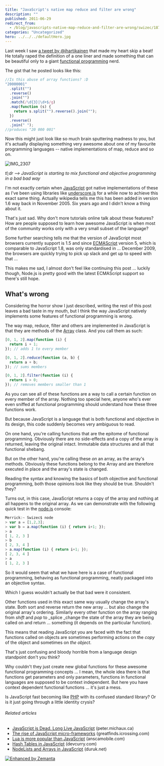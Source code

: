 ```yaml
---
title: "JavaScript's native map reduce and filter are wrong"
description: ""
published: 2011-06-29
redirect_from:
  - /blog/javascripts-native-map-reduce-and-filter-are-wrong/swizec/1873
categories: "Uncategorized"
hero: ../../../defaultHero.jpg
---
```


Last week I saw [a tweet by @jhartikainen](https://twitter.com/#!/jhartikainen/status/84490101673046016) that made my heart skip a beat! He totally raped the definition of a one liner and made something that can be beautiful only to a giant [functional programming](http://en.wikipedia.org/wiki/Functional_programming "Functional programming") nerd.

The gist that he posted looks like this:

```javascript
//Is this abuse of array functions? :D
"20000001"
  .split("")
  .reverse()
  .join("")
  .match(/\d{3}|\d+$/g)
  .map(function (s) {
    return s.split("").reverse().join("");
  })
  .reverse()
  .join(" ");
//produces "20 000 001"
```

Now this might just look like so much brain sputtering madness to you, but it's actually displaying something very awesome about one of my favourite programming languages -- native implementations of map, reduce and so on.

![IMG_2307](https://swizec.com/blog/wp-content/uploads/2011/06/5883352394_72b348a448_m.jpg "IMG_2307")

_tl;dr --> JavaScript is starting to mix functional and objective programming in a bad bad way_

I'm not exactly certain when [JavaScript](http://en.wikipedia.org/wiki/JavaScript "JavaScript") got native implementations of these as I've been using libraries like [underscore.js](http://documentcloud.github.com/underscore/ "Underscore.js") for a while now to achieve this exact same thing. Actually wikipedia tells me this has been added in version 1.6 way back in November 2005. Six years ago and I didn't know a thing about it.

<!--more-->

That's just sad. Why don't more tutorials online talk about these features? How are people supposed to learn how awesome JavaScript is when most of the community works only with a very small subset of the language?

Some further searching tells me that the version of JavaScript most browsers currently support is 1.5 and since [ECMAScript](http://www.ecma-international.org/publications/standards/Ecma-262.htm "ECMAScript") version 5, which is comparable to JavaScript 1.8, was only standardised in ... December 2009, the browsers are quickly trying to pick up slack and get up to speed with that ...

This makes me sad, I almost don't feel like continuing this post ... luckily though, Node.js is pretty good with the latest ECMAScript support so there's still hope.

## What's wrong

Considering the horror show I just described, writing the rest of this post leaves a bad taste in my mouth, but I think the way JavaScript natively implements some features of functional programming is wrong.

The way map, reduce, filter and others are implemented in JavaScript is that they are methods of the [Array](http://en.wikipedia.org/wiki/Associative_array "Associative array") class. And you call them as such:

```javascript
[0, 1, 2].map(function (i) {
  return i + 1;
}); // adds 1 to every member

[0, 1, 2].reduce(function (a, b) {
  return a + b;
}); // sums members

[0, 1, 2].filter(function (i) {
  return i > 0;
}); // removes members smaller than 1
```

As you can see all of these functions are a way to call a certain function on every member of the array. Nothing too special here, anyone who's ever even sniffed at functional programming should understand how these three functions work.

But because JavaScript is a language that is both functional and objective in its design, this code suddenly becomes very ambiguous to read.

On one hand, you're calling functions that are the epitome of functional programming. Obviously there are no side-effects and a copy of the array is returned, leaving the original intact. Immutable data structures and all that functional shebang.

But on the other hand, you're calling these _on_ an array, as the array's methods. Obviously these functions belong to the Array and are therefore executed in place and the array's state is changed.

Reading the syntax and knowing the basics of both objective and functional programming, both those opinions look like they should be true. Shouldn't they?

Turns out, in this case, JavaScript returns a copy of the array and nothing at all happens to the original array. As we can demonstrate with the following quick test in the [node.js](http://nodejs.org/ "Node.js") console:

```javascript
Merrick:~ Swizec$ node
> var a = [1,2,3];
> var b = a.map(function (i) { return i+1; });
> a
[ 1, 2, 3 ]
> b
[ 2, 3, 4 ]
> a.map(function (i) { return i+1; });
[ 2, 3, 4 ]
> a
[ 1, 2, 3 ]
```

So it would seem that what we have here is a case of functional programming, behaving as functional programming, neatly packaged into an objective syntax.

Which I guess wouldn't actually be that bad were it consistent.

Other functions used in this exact same way usually change the array's state. Both sort and reverse return the new array ... but also change the original array's ordering. Similarly every other function on the array ranging from _shift_ and _pop_ to \_splice \_change the state of the array they are being called on and return ... something (it depends on the particular function).

This means that reading JavaScript you are faced with the fact that functions called on objects are sometimes performing actions on the _copy_ of the object and sometimes on _the object_.

That's just confusing and bloody horrible from a language design standpoint don't you think?

Why couldn't they just create new global functions for these awesome functional programming concepts ... I mean, the whole idea there is that functions get parameters and only parameters, functions in functional languages are supposed to be context independent. But here you have context dependent functional functions ... it's just a mess.

Is JavaScript fast becoming like [PHP](http://www.php.net/ "PHP") with its confused standard library? Or is it just going through a little identity crysis?

###### Related articles

- [JavaScript is Dead. Long Live JavaScript](http://peter.michaux.ca/articles/javascript-is-dead-long-live-javascript) (peter.michaux.ca)
- [The rise of JavaScript micro-frameworks](http://greatfinds.icrossing.com/the-rise-of-javascript-micro-frameworks/) (greatfinds.icrossing.com)
- [Lua is more popular than JavaScript](http://blog.anscamobile.com/2011/06/lua-is-more-popular-than-javascript/) (anscamobile.com)
- [Hash Tables in JavaScript](http://www.devcurry.com/2011/06/javascript-hash-table.html) (devcurry.com)
- [NodeLists and Arrays in JavaScript](http://blog.duruk.net/2011/06/19/nodelists-and-arrays-in-javascript/) (duruk.net)

[![Enhanced by Zemanta](https://img.zemanta.com/zemified_e.png?x-id=638fd36f-9891-4a4d-8610-374131a43a05)](http://www.zemanta.com/ "Enhanced by Zemanta")
